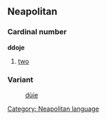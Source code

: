 ==Neapolitan==
===Cardinal number===
'''ddoje'''
# [[two]]

===Variant===
:[[dùie]]

[[Category: Neapolitan language]]